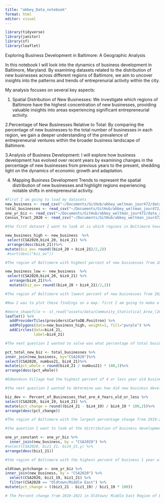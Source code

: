 ```yaml
---
title: "abbey_Data_notebook"
format: html
editor: visual
---
```


```r
library(tidyverse)
library(janitor)
library(sf)
library(leaflet)
```

Exploring Business Development in Baltimore: A Geographic Analysis

In this notebook I will look into the dynamics of business development in Baltimore, Maryland. By examining datasets related to the distribution of new businesses across different regions of Baltimore, we aim to uncover insights into the patterns and trends of entreprenurial activity within the city.

My analysis focuses on several key aspects:

1. Spatial Distribution of New Businesses: We investigate which regions of Baltimore have the highest concentration of new businesses, providing valuable insights into areas experiencing significant entrepreneurial activity.

2.Percentage of New Businesses Relative to Total: By comparing the percentage of new businesses to the total number of businesses in each region, we gain a deeper understanding of the prevalence of entrepreneurial ventures within the broader business landscape of Baltimore.

3.Analysis of Business Development: I will explore how business development has evolved over recent years by examining changes in the percentage of new businesses from previous years to the present, shedding light on the dynamics of economic growth and adaptation.

4. Mapping Business Development Trends to represent the spatial distribution of new businesses and highlight regions experiencing notable shifts in entrepreneurial activity.

```r
#First I am going to load my datasets 
new_business <- read_csv("~/Documents/GitHub/abbey_weltman_jour472/data_analysis/Percent_of_Businesses_that_are_4_Years_old_or_less.csv")
total_businesses <- read_csv("~/Documents/GitHub/abbey_weltman_jour472/data_analysis/Total_Number_of_Businesses.csv")
one_yr_biz <- read_csv("~/Documents/GitHub/abbey_weltman_jour472/data_analysis/Percent_of_Businesses_that_are_1_Year_old_or_less (1).csv")
Census_Tract_2020 <- read_csv("~/Documents/GitHub/abbey_weltman_jour472/data_analysis/Census_Tract_(2020)_to_Community_Statistical_Area_(2020).csv")

```
```r
#the first dataset I want to look at is which regions in Baltimore have the most buisness under 4 years old. I am going to use the average of two most recent years. 

new_business_high <- new_business  %>%
 select(CSA2020,biz4_20, biz4_21) %>%
 arrange(desc(biz4_21))%>%
mutate(biz_av= round((biz4_20 + biz4_21)/2,2)) 
 #sort(desc("biz_av"))

#The region of Baltimore with highest percent of new businesses from 2021 was Oldtown/Middle East. 

new_business_low <- new_business  %>%
 select(CSA2020,biz4_20, biz4_21) %>%
  arrange(biz4_21)%>%
  mutate(biz_av= round((biz4_20 + biz4_21)/2,2)) 

#The region of Baltimore with lowest percent of new businesses from 2021 was Westport/Mount Winans/Lakeland 

```


```r
#Now I was to plot these findings on a map. first I am going to make a dataset. That we can apply to the map with the parameters of the regions. 

#bmore_shapefile <- st_read("assets/data/Community_Statistical_Area_(2020).shp")
leaflet() %>%
  addProviderTiles(providers$CartoDB.Positron) %>%
  addPolygons(data=new_business_high, weight=1, fill="purple") %>%
  addCircles(data=biz4_21,
             label=biz4_21)

```

```r
#The next question I wanted to solve was what percentage of total businesses in a region of Baltimore are under 4 Years old. To determine this I will combine the total business table with the businessmen under 4 years old table to compare the percents of many business in the area are relatively new. 

pct_total_new_biz <- total_businesses %>%
inner_join(new_business, by="CSA2020")%>%
select(CSA2020, numbus21, biz4_21)%>%
mutate(pct_whole = round(biz4_21 / numbus21) * 100,2)%>%
arrange(desc(pct_whole))

#Edmondson Village had the highest percent of 4 or less year old businesses out of the regions total amount of businesses. The percent of new businesses out of the total is about 55.5% 

```

```r
#the next question I wanted to determine was how did new business development grow from 2019-2021. I will determine this by comparing the values of new business under 4 years old for the past three years and then determine the percent change. then I can filter to see which 10 regions had the highest change in percentage points. 

biz_dev <- Percent_of_Businesses_that_are_4_Years_old_or_less %>%
select(CSA2020, biz4_19, biz4_21) %>%
mutate(pct_change = round((biz4_21 - biz4_19) / biz4_19 * 100,2))%>%
arrange(desc(pct_change))

#The region of Baltimore with the largest percentage change from 2019-2021 in business development is Dickeyville/Franklintown with a percent change of 112%. 

```

```r
#the question I want to look at the distribution of business development in Baltimore on a map visual. To do this I am going to select the top 10 regions of Baltimore that had the highest percent of business under 4 years old and plot them on a map. 

one_yr_constant <- one_yr_biz %>%
  inner_join(new_business, by = "CSA2020") %>%
#select(CSA2020, biz1_21, biz4_21.y) %>%
arrange(desc(biz1_21))

#the region of Baltimore with the highest percent of business 1 year old or less is  Oldtown/Middle East this is consistent with what I saw in the the 4 years or less data. So there are consistently experiencing rapid business development over the past 4 years so now I want to see the percent change of just Oldtown/Middle East in the past couple years. 

oldtown_pctchange <- one_yr_biz %>%
inner_join(new_business, by = "CSA2020") %>%
  select(CSA2020, biz1_19, biz1_21) %>%
  filter(CSA2020 == "Oldtown/Middle East") %>%
mutate(pct_change = ((biz1_21 - biz1_19) / biz1_19 * 100))

# The Percent change from 2019-2021 in Oldtown/ Middle East Region of Baltimore was -56%. This likely due to the pandemic. 

```

